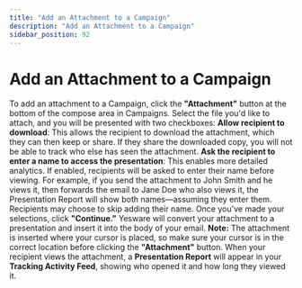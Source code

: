 ```yaml
---
title: "Add an Attachment to a Campaign"
description: "Add an Attachment to a Campaign"
sidebar_position: 92
---
```


# Add an Attachment to a Campaign

To add an attachment to a Campaign, click the **"Attachment"** button at the bottom of the compose area in Campaigns.
Select the file you'd like to attach, and you will be presented with two checkboxes:
**Allow recipient to download**: This allows the recipient to download the attachment, which they can then keep or share. If they share the downloaded copy, you will not be able to track who else has seen the attachment.
**Ask the recipient to enter a name to access the presentation**: This enables more detailed analytics. If enabled, recipients will be asked to enter their name before viewing. For example, if you send the attachment to John Smith and he views it, then forwards the email to Jane Doe who also views it, the Presentation Report will show both names—assuming they enter them. Recipients may choose to skip adding their name.
Once you've made your selections, click **"Continue."** Yesware will convert your attachment to a presentation and insert it into the body of your email.
**Note:** The attachment is inserted where your cursor is placed, so make sure your cursor is in the correct location before clicking the **"Attachment"** button.
When your recipient views the attachment, a **Presentation Report** will appear in your **Tracking Activity Feed**, showing who opened it and how long they viewed it.